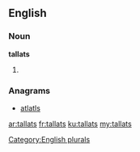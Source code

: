 ==English==

===Noun===
'''tallats'''

# {{plural of|tallat}}

===Anagrams===
* [[atlatls#English|atlatls]]

[[Category:English plurals]]

[[ar:tallats]]
[[fr:tallats]]
[[ku:tallats]]
[[my:tallats]]